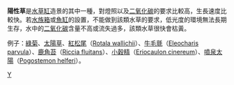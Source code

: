 '''陽性草'''是[[水草缸|水草缸]]造景的其中一種，對燈照以及[[二氧化碳|二氧化碳]]的要求比較高，生長速度比較快。若[[水族箱|水族箱]]或[[魚缸|魚缸]]的設置，不能做到該類水草的要求，低光度的環境無法長期生存，水中的[[二氧化碳|二氧化碳]]含量不高或流失過多，該類水草很快會枯黃。

例子：[[綠菊|綠菊]]、[[太陽草|太陽草]]、[[紅松尾|紅松尾]]（[[Rotala_wallichii|Rotala wallichii]]）、[[牛毛氈|牛毛氈]]（[[Eleocharis_parvula|Eleocharis parvula]]）、[[鹿角苔|鹿角苔]]（[[Riccia_fluitans|Riccia fluitans]]）、[[小穀精|小穀精]]（[[Eriocaulon_cinereum|Eriocaulon cinereum]]）、[[噴泉太陽|噴泉太陽]]（[[Pogostemon_helferi|Pogostemon helferi]]）。

[[Category:水草|Y]]